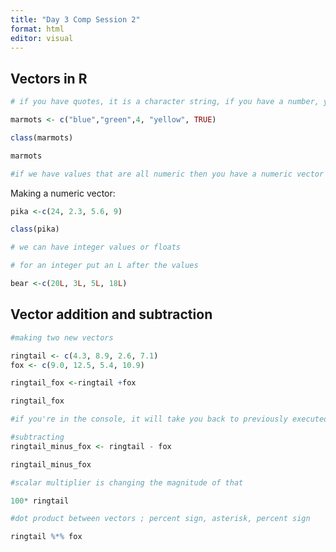 ```yaml
---
title: "Day 3 Comp Session 2"
format: html
editor: visual
---
```


## Vectors in R

```r

# if you have quotes, it is a character string, if you have a number, you are trying to input it as a number. 

marmots <- c("blue","green",4, "yellow", TRUE)

class(marmots)

marmots

#if we have values that are all numeric then you have a numeric vector
```

Making a numeric vector:

```r
pika <-c(24, 2.3, 5.6, 9)

class(pika)
```

```r
# we can have integer values or floats

# for an integer put an L after the values

bear <-c(20L, 3L, 5L, 18L)
```

## Vector addition and subtraction

```r
#making two new vectors

ringtail <- c(4.3, 8.9, 2.6, 7.1)
fox <- c(9.0, 12.5, 5.4, 10.9)

ringtail_fox <-ringtail +fox 

ringtail_fox

#if you're in the console, it will take you back to previously executed lines of code. 

#subtracting
ringtail_minus_fox <- ringtail - fox

ringtail_minus_fox

#scalar multiplier is changing the magnitude of that

100* ringtail

#dot product between vectors ; percent sign, asterisk, percent sign

ringtail %*% fox 
```
